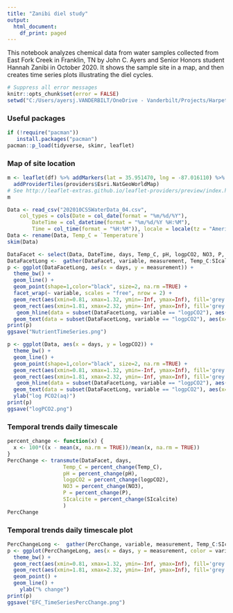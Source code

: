 ```yaml
---
title: "Zanibi diel study"
output:
  html_document:
    df_print: paged
---
```


This notebook analyzes chemical data from water samples collected from East Fork Creek in Franklin, TN by John C. Ayers and Senior Honors student Hannah Zanibi in October 2020. It shows the sample site in a map, and then creates time series plots illustrating the diel cycles. 

```r
# Suppress all error messages
knitr::opts_chunk$set(error = FALSE)
setwd("C:/Users/ayersj.VANDERBILT/OneDrive - Vanderbilt/Projects/HarpethRiver/Data")
```

### Useful packages

```r
if (!require("pacman"))
   install.packages("pacman")
pacman::p_load(tidyverse, skimr, leaflet)
```

### Map of site location

```r
m <- leaflet(df) %>% addMarkers(lat = 35.951470, lng = -87.016110) %>% 
  addProviderTiles(providers$Esri.NatGeoWorldMap)
# See http://leaflet-extras.github.io/leaflet-providers/preview/index.html
m
```

```r
Data <- read_csv("202010CSSWaterData_04.csv", 
    col_types = cols(Date = col_date(format = "%m/%d/%Y"), 
        DateTime = col_datetime(format = "%m/%d/%Y %H:%M"), 
        Time = col_time(format = "%H:%M")), locale = locale(tz = "America/Chicago"))
Data <- rename(Data, Temp_C = `Temperature`)
skim(Data)

```

```r
DataFacet <- select(Data, DateTime, days, Temp_C, pH, logpCO2, NO3, P, SIcalcite)
DataFacetLong <-  gather(DataFacet, variable, measurement, Temp_C:SIcalcite, factor_key=TRUE)
p <- ggplot(DataFacetLong, aes(x = days, y = measurement)) +
  theme_bw() +
  geom_line() +
  geom_point(shape=1,color="black", size=2, na.rm =TRUE) +
  facet_wrap(~ variable, scales = "free", nrow = 2) +
  geom_rect(aes(xmin=0.81, xmax=1.32, ymin=-Inf, ymax=Inf), fill='grey', colour=NA, alpha=0.05) +
  geom_rect(aes(xmin=1.81, xmax=2.32, ymin=-Inf, ymax=Inf), fill='grey', colour=NA, alpha=0.05) +
   geom_hline(data = subset(DataFacetLong, variable == "logpCO2"), aes(yintercept = -3.3979758),linetype = "dotted") +
  geom_text(data = subset(DataFacetLong, variable == "logpCO2"), aes(x=1.5,y=-3.3),colour="black", size=3, label = "Atmospheric pCO2")
print(p)
ggsave("NutrientTimeSeries.png")

```

```r
p <- ggplot(Data, aes(x = days, y = logpCO2)) +
  theme_bw() +
  geom_line() +
  geom_point(shape=1,color="black", size=2, na.rm =TRUE) +
  geom_rect(aes(xmin=0.81, xmax=1.32, ymin=-Inf, ymax=Inf), fill='grey', colour=NA, alpha=0.05) +
  geom_rect(aes(xmin=1.81, xmax=2.32, ymin=-Inf, ymax=Inf), fill='grey', colour=NA, alpha=0.05) +
   geom_hline(data = subset(DataFacetLong, variable == "logpCO2"), aes(yintercept = -3.3979758)) +
  geom_text(data = subset(DataFacetLong, variable == "logpCO2"), aes(x=1.5,y=-3.3),colour="red", size=5, label = ("Atmospheric PCO2")) +
  ylab("log PCO2(aq)")
print(p)
ggsave("logPCO2.png")

```


### Temporal trends daily timescale

```r
percent_change <- function(x) {
  x <- 100*((x - mean(x, na.rm = TRUE))/mean(x, na.rm = TRUE))
}
PercChange <- transmute(DataFacet, days, 
                  Temp_C = percent_change(Temp_C),
                  pH = percent_change(pH),
                  logpCO2 = percent_change(logpCO2),
                  NO3 = percent_change(NO3),
                  P = percent_change(P),
                  SIcalcite = percent_change(SIcalcite)
                  )
PercChange
```

### Temporal trends daily timescale plot

```r
PercChangeLong <-  gather(PercChange, variable, measurement, Temp_C:SIcalcite)
p <- ggplot(PercChangeLong, aes(x = days, y = measurement, color = variable, shape = variable)) +
  theme_bw() +
  geom_rect(aes(xmin=0.81, xmax=1.32, ymin=-Inf, ymax=Inf), fill='grey', colour=NA, alpha=0.05) +
  geom_rect(aes(xmin=1.81, xmax=2.32, ymin=-Inf, ymax=Inf), fill='grey', colour=NA, alpha=0.05) +
  geom_point() +
  geom_line() +
    ylab("% change")
print(p)
ggsave("EFC_TimeSeriesPercChange.png")

```